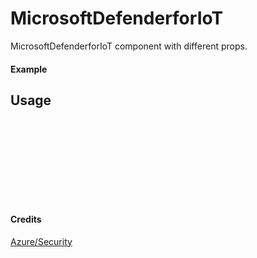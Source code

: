 
<Meta of={MicrosoftDefenderforIoT} title="Azure/Security/MicrosoftDefenderforIoT" />

# MicrosoftDefenderforIoT

MicrosoftDefenderforIoT component with different props.

#### Example

<Canvas of={MicrosoftDefenderforIoT.Primary} />

## Usage

```ts
import { MicrosoftDefenderforIoT } from "yadl-ui";

const Example = () => {
  return (
      <MicrosoftDefenderforIoT />
  );
};

export default Example;
```

#### Credits
[Azure/Security](https://learn.microsoft.com/en-us/azure/architecture/icons/)
